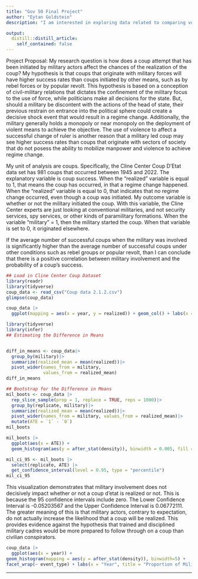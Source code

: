 ```yaml
---
title: "Gov 50 Final Project"
author: "Eytan Goldstein"
description: "I am interested in exploring data related to comparing voting data in Eastern Europe with GDP per capita. I want to study the correlation between low voting/ low interest in democracy in areas that have struggled to transition from socialism to a capitalistic market system since the fall of the Soviet Union and its satellite states in the 1990s.In essence, I want to study how voting patters across Eastern European states is affected by their economic gains since the introduction of market based economic models. Obviously, this is a broad topic and I will need to find the requisite data sets to follow through with this. Nevertheless, it is a start."

output:
  distill::distill_article:
    self_contained: false
---
```

Project Proposal:
My research question is how does a coup attempt that has been initiated by military actors affect the chances of the realization of the coup? My hypothesis is that coups that originate with military forces will have higher success rates than coups initiated by other means, such as by rebel forces or by popular revolt. This hypothesis is based on a conception of civil-military relations that dictates the confinement of the military focus to the use of force, while politicians make all decisions for the state. But, should a military be discontent with the actions of the head of state, their previous restrain on entrance into the political sphere could create a decisive shock event that would result in a regime change. Additionally, the military generally holds a monopoly or near monopoly on the deployment of violent means to achieve the objective. The use of violence to affect a successful change of ruler is another reason that a military led coup may see higher success rates than coups that originate with sectors of society that do not posess the ability to mobilize manpower and violence to achieve regime change. 

My unit of analysis are coups. Specifically, the Cline Center Coup D'Etat data set has 981 coups that occurred between 1945 and 2022. The explanatory variable is coup success. When the "realized" variable is equal to 1, that means the coup has occurred, in that a regime change happened. When the "realized" variable is equal to 0, that indicates that no regime change occurred, even though a coup was initiated. My outcome variable is whether or not the military initiated the coup. With this variable, the Cline Center experts are just looking at conventional militaries, and not security services, spy services, or other kinds of paramilitary formations. When the variable "military" = 1, then the military started the coup. When that variable is set to 0, it originated elsewhere. 

If the average number of successful coups when the military was involved is significantly higher than the average number of successful coups under other conditions such as rebel groups or popular revolt, than I can conclude that there is a positive correlation between military involvement and the probability of a coup's success.


```r



## Load in Cline Center Coup Dataset
library(readr)
library(tidyverse)
coup_data <- read_csv("Coup data 2.1.2.csv")
glimpse(coup_data)
```
```r
coup_data |>
  ggplot(mapping = aes(x = year, y = realized)) + geom_col() + labs(x = "Year", y = "Number of Successful Coups", title = "Successful Coups Over Time")
```

```r
library(tidyverse)
library(infer)
## Estimating the Difference in Means


diff_in_means <- coup_data|>
  group_by(military)|>
  summarize(realized_mean = mean(realized))|>
  pivot_wider(names_from = military, 
              values_from = realized_mean)
diff_in_means

## Bootstrap for the Difference in Means
mil_boots <- coup_data |>
  rep_slice_sample(prop = 1, replace = TRUE, reps = 1000)|>
  group_by(replicate, military)|>
  summarize(realized_mean = mean(realized))|>
  pivot_wider(names_from = military, values_from = realized_mean)|>
  mutate(ATE = `1` - `0`)
mil_boots

mil_boots |>
  ggplot(aes(x = ATE)) +
  geom_histogram(aes(y = after_stat(density)), binwidth = 0.005, fill = "red") + labs(x = "Average Military Treatment Effect", y = "Density", title = "Effect of Military Actors on Coup Realization")

mil_ci_95 <- mil_boots |>
  select(replicate, ATE) |>
  get_confidence_interval(level = 0.95, type = "percentile")
mil_ci_95

```
This visualization demonstrates that military involvement does not decisively impact whether or not a coup d'etat is realized or not. This is because the 95 confidence intervals include zero. The Lower Confidence Interval is -0.05203567 and the Upper Confidence Interval is 0.06772111. The greater meaning of this is that military actors, contrary to expectation, do not actually increase the likelihood that a coup will be realized. This provides evidence against the hypothesis that trained and disciplined military cadres would be more prepared to follow through on a coup than civilian conspirators. 


```r
coup_data |>
  ggplot(aes(x = year)) +
geom_histogram(mapping = aes(y = after_stat(density)), binwidth=5) +
facet_wrap(~ event_type) + labs(x = "Year", title = "Proportion of Military Involvement in 20th-21st Century Regime Change Events ")
```




---


